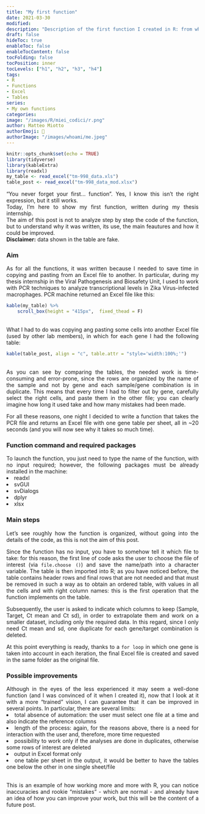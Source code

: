 ```yaml
---
title: "My first function"
date: 2021-03-30
modified: 
description: "Description of the first function I created in R: from why I created it to how it works"
draft: false
hideToc: true
enableToc: false
enableTocContent: false
tocFolding: false
tocPosition: inner
tocLevels: ["h1", "h2", "h3", "h4"]
tags:
- R
- Functions
- Excel
- Tables
series:
- My own functions
categories:
image: "/images/R/miei_codici/r.png"
author: Matteo Miotto
authorEmoji: 🤖
authorImage: "/images/whoami/me.jpeg"
---
```

<div style="text-align: justify;"> 

```r
knitr::opts_chunk$set(echo = TRUE)
library(tidyverse)
library(kableExtra)
library(readxl)
my_table <- read_excel("tm-998_data.xls")
table_post <- read_excel("tm-998_data_mod.xlsx")
```

"You never forget your first... function". Yes, I know this isn't the right expression, but it still works.  
Today, I'm here to show my first function, written during my thesis internship.  
The aim of this post is not to analyze step by step the code of the function, but to understand why it was written, its use, the main feautures and how it could be improved.  
**Disclaimer:** data shown in the table are fake.

### Aim

As for all the functions, it was written because I needed to save time in copying and pasting from an Excel file to another. In particular, during my thesis internship in the Viral Pathogenesis and Biosafety Unit, I used to work with PCR techniques to analyze transcriptional levels in Zika Virus-infected macrophages. PCR machine returned an Excel file like this:
```r
kable(my_table) %>%
    scroll_box(height = "415px",  fixed_thead = F)
```
<br>
What I had to do was copying ang pasting some cells into another Excel file (used by other lab members), in which for each gene I had the following table:

```r
kable(table_post, align = "c", table.attr = "style='width:100%;'")
```

<br>
As you can see by comparing the tables, the needed work is time-consuming and error-prone, since the rows are organized by the name of the sample and not by gene and each sample/gene combination is in duplicate.
This means that every time I had to filter out by gene, carefully select the right cells, and paste them in the other file; you can clearly imagine how long it used take and how many mistakes had been made.

For all these reasons, one night I decided to write a function that takes the PCR file and returns an Excel file with one gene table per sheet, all in ~20 seconds (and you will now see why it takes so much time).

### Function command and required packages

To launch the function, you just need to type the name of the function, with no input required; however, the following packages must be already installed in the machine:
<li>readxl</li>

<li>svGUI</li>

<li>svDialogs</li>

<li>dplyr</li>

<li>xlsx</li>

### Main steps

Let's see roughly how the function is organized, without going into the details of the code, as this is not the aim of this post.

Since the function has no input, you have to somehow tell it which file to take: for this reason, the first line of code asks the user to choose the file of interest (via `file.choose ()`) and save the name/path into a character variable.
The table is then imported into R; as you have noticed before, the table contains header rows and final rows that are not needed and that must be removed in such a way as to obtain an ordered table, with values in all the cells and with right column names: this is the first operation that the function implements on the table.

Subsequently, the user is asked to indicate which columns to keep (Sample, Target, Ct mean and Ct sd), in order to extrapolate them and work on a smaller dataset, including only the required data. In this regard, since I only need Ct mean and sd, one duplicate for each gene/target combination is deleted.

At this point everything is ready, thanks to a `for loop` in which one gene is taken into account in each iteration, the final Excel file is created and saved in the same folder as the original file.

### Possible improvements

Although in the eyes of the less experienced it may seem a well-done function (and I was convinced of it when I created it), now that I look at it with a more "trained" vision, I can guarantee that it can be improved in several points. In particular, there are several limits:
<li>total absence of automation: the user must select one file at a time and also indicate the reference columns</li>

<li>length of the process: again, for the reasons above, there is a need for interaction with the user and, therefore, more time requested</li>

<li>possibility to work only if the analyses are done in duplicates, otherwise some rows of interest are deleted</li>

<li>output in Excel format only</li>

<li>one table per sheet in the output, it would be better to have the tables one below the other in one single sheet/file</li>
<br>
This is an example of how working more and more with R, you can notice inaccuracies and rookie "mistakes" - which are normal - and already have an idea of how you can improve your work, but this will be the content of a future post.

</div>
